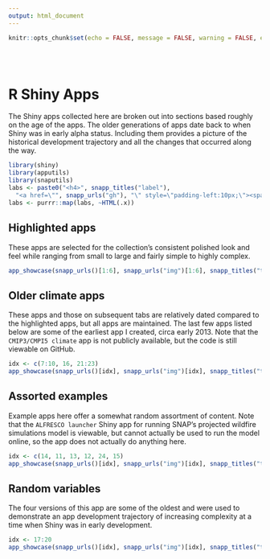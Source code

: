 ```yaml
---
output: html_document
---
```


```r
knitr::opts_chunk$set(echo = FALSE, message = FALSE, warning = FALSE, error = FALSE, tidy = TRUE)
```

<br><br>

# R Shiny Apps {.tabset .tabset-fade}

The Shiny apps collected here are broken out into sections based roughly on the age of the apps. The older generations of apps date back to when Shiny was in early alpha status. Including them provides a picture of
the historical development trajectory and all the changes that occurred along the way.

```r
library(shiny)
library(apputils)
library(snaputils)
labs <- paste0("<h4>", snapp_titles("label"),
  "<a href=\"", snapp_urls("gh"), "\" style=\"padding-left:10px;\"><span class=\"fa fa-github fa-lg\"></span></a></h4>")
labs <- purrr::map(labs, ~HTML(.x))
```

## Highlighted apps

These apps are selected for the collection's consistent polished look and feel while ranging from small to large and fairly simple to highly complex.

```r
app_showcase(snapp_urls()[1:6], snapp_urls("img")[1:6], snapp_titles("title")[1:6], snapp_titles("sub")[1:6], labs[1:6], new_window = FALSE)
```

## Older climate apps

These apps and those on subsequent tabs are relatively dated compared to the highlighted apps, but all apps are maintained. The last few apps listed below are some of the earliest app I created, circa early 2013.
Note that the `CMIP3/CMPI5 climate` app is not publicly available, but the code is still viewable on GitHub.

```r
idx <- c(7:10, 16, 21:23)
app_showcase(snapp_urls()[idx], snapp_urls("img")[idx], snapp_titles("title")[idx], snapp_titles("sub")[idx], labs[idx], new_window = FALSE)
```

## Assorted examples

Example apps here offer a somewhat random assortment of content.
Note that the `ALFRESCO launcher` Shiny app for running SNAP's projected wildfire simulations model is viewable,
but cannot actually be used to run the model online, so the app does not actually do anything here.

```r
idx <- c(14, 11, 13, 12, 24, 15)
app_showcase(snapp_urls()[idx], snapp_urls("img")[idx], snapp_titles("title")[idx], snapp_titles("sub")[idx], labs[idx], new_window = FALSE)
```

## Random variables

The four versions of this app are some of the oldest and were used to demonstrate an app development trajectory of increasing complexity at a time when Shiny was in early development.

```r
idx <- 17:20
app_showcase(snapp_urls()[idx], snapp_urls("img")[idx], snapp_titles("title")[idx], snapp_titles("sub")[idx], labs[idx], new_window = FALSE)
```
